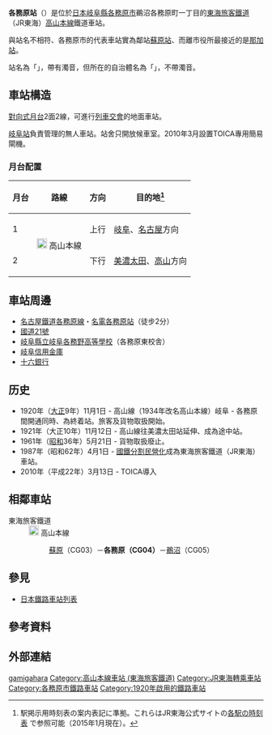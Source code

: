 {{NoteTA|1 = zh:各務原站; zh-cn:各务原站; zh-tw:各務原車站; zh-hk:各務原站; }}
{{日本車站資訊
|公司色 = #f77321
|站名 = 各務原站
|圖片 = JR Takayama main line Kagamigahara Sta..jpg
|pxl = 
|圖片說明 = 站舍
|日文原名 = 各務ケ原
|平假名 = かがみがはら
|羅馬拼音 = Kagamigahara
|電報略號 = カム
|所在地 = {{JPN}}[[岐阜縣|岐阜縣]][[各務原市|各務原市]]鵜沼各務原町一丁目243
|車站構造 = [[地面車站|地面車站]]
|月台配置 = 2面2線
|啟用年月日 = 1920年（[[大正|大正]]9年）11月1日
|廢站年月日 = 
|乘客人數 = 412
|統計年度 = 2011年
|轉車 = [[名電各務原站|名電各務原站]]（[[名鐵各務原線|名鐵各務原線]]）
|備註 = [[無人車站|無人車站]]
|全寬備註 =
|adjacent = {{Adjacent stations|system=東海旅客鐵道|line=CG|left=蘇原|right=鵜沼|note-left=CG03<br />2.8km|note-mid={{JR海車站編號|CG|04}}<br />距離[[岐阜站|岐阜]]13.2km|note-right=CG05<br />4.1km}}
}}
'''各務原站'''（{{jpn|j=各務ケ原駅|hg=かがみがはらえき|rm=Kagamigahara eki|f=y}}）是位於[[日本|日本]][[岐阜縣|岐阜縣]][[各務原市|各務原市]]鵜沼各務原町一丁目的[[東海旅客鐵道|東海旅客鐵道]]（JR東海）[[高山本線|高山本線]]鐵道車站。

與站名不相符、各務原市的代表車站實為鄰站[[蘇原站|蘇原站]]、而離市役所最接近的是[[那加站|那加站]]。

站名為「{{lang|ja|か'''が'''みがはら}}」，帶有濁音，但所在的自治體名為「{{lang|ja|か'''か'''みがはら}}」，不帶濁音。

== 車站構造 ==
[[對向式月台|對向式月台]]2面2線，可進行[[列車交會|列車交會]]的地面車站。

[[岐阜站|岐阜站]]負責管理的無人車站。站舍只開放候車室。2010年3月設置TOICA專用簡易閘機。

=== 月台配置 ===
{| class="wikitable"
!月台<!-- 事業者側による呼称 --->!!路線!!方向!!目的地<ref name="homen">駅掲示用時刻表の案内表記に準拠。これらはJR東海公式サイトの[http://railway.jr-central.co.jp/time-schedule/search/index.html 各駅の時刻表] {{Wayback|url=http://railway.jr-central.co.jp/time-schedule/search/index.html |date=20191019051307 }}で参照可能（2015年1月現在）。<!-- URLが変わることを想定し、直リンクはしていない ---></ref>
|-
! 1
| rowspan=2 | [[File:JR_Central_Takayama_Line.svg|20px]] 高山本線
| style="text-align:center" | 上行
| [[岐阜站|岐阜]]、[[名古屋站|名古屋]]方向
|-
! 2
| style="text-align:center" | 下行
| [[美濃太田站|美濃太田]]、[[高山站_(日本)|高山]]方向
|}

== 車站周邊 ==
* [[名鐵各務原線|名古屋鐵道各務原線]]・[[名電各務原站|名電各務原站]]（徒步2分）
* [[國道21號|國道21號]]
* [[岐阜縣立岐阜各務野高等學校|岐阜縣立岐阜各務野高等學校]]（各務原東校舎）
* [[岐阜信用金庫|岐阜信用金庫]]
* [[十六銀行|十六銀行]]

== 历史 ==
* 1920年（[[大正|大正]]9年）11月1日 - 高山線（1934年改名高山本線）岐阜 - 各務原間開通同時、為終着站。旅客及貨物取扱開始。
* 1921年（大正10年）11月12日 - 高山線往美濃太田站延伸、成為途中站。
* 1961年（[[昭和|昭和]]36年）5月21日 - 貨物取扱廢止。
* 1987年（昭和62年）4月1日 - [[國鐵分割民營化|國鐵分割民營化]]成為東海旅客鐵道（JR東海）車站。
* 2010年（平成22年）3月13日 - TOICA導入

== 相鄰車站 ==
; 東海旅客鐵道
: [[File:JR_Central_Takayama_Line.svg|20px]] 高山本線
:: [[蘇原站|蘇原]]（CG03）－'''各務原（CG04）'''－[[鵜沼站|鵜沼]]（CG05）

== 參見 ==
* [[日本鐵路車站列表|日本鐵路車站列表]]
== 參考資料 ==
{{Reflist}}
== 外部連結 ==

{{高山本線 (JR東海)}}

{{DEFAULTSORT:Kagamigahara}}
[[Category:日本鐵路車站_Ka|gamigahara]]
[[Category:高山本線車站_(東海旅客鐵道)|Category:高山本線車站 (東海旅客鐵道)]]
[[Category:JR東海轉乘車站|Category:JR東海轉乘車站]]
[[Category:各務原市鐵路車站|Category:各務原市鐵路車站]]
[[Category:1920年啟用的鐵路車站|Category:1920年啟用的鐵路車站]]
